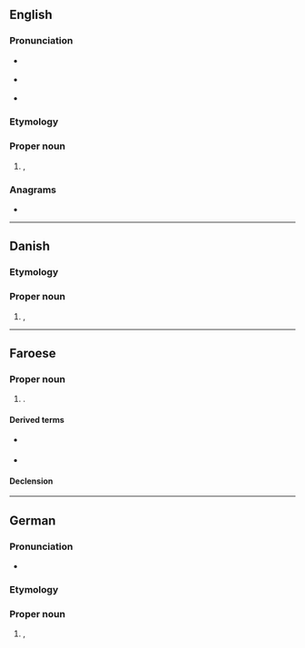 {{also|bastian}}
==English==

===Pronunciation===
* {{a|RP}} {{IPA|/ˈbæsti.ən/|lang=en}}
* {{a|US}} {{IPA|/ˈbæsti.ən/|/ˈbæstʃən/|lang=en}}
* {{homophones|lang=en|bastion}}

===Etymology===
{{clipping of|lang=en|Sebastian}}

===Proper noun===
{{en-proper noun}}

# {{given name|lang=en|male|from=Ancient Greek}}, {{diminutive of|lang=en|Sebastian}}

===Anagrams===
* {{anagrams|en|a=aabinst|abstain|banitsa}}

----

==Danish==

===Etymology===
{{clipping of|lang=da|Sebastian}}

===Proper noun===
{{da-proper noun}}

# {{given name|male|lang=da}}, {{diminutive of|lang=da|Sebastian}}

----

==Faroese==

===Proper noun===
{{head|fo|proper noun|g=m}}

# {{given name|male|lang=fo}}.

====Derived terms====
* {{l|fo|Bastiansson}} {{gloss|son of Bastian}} {{qualifier|patronymic}}
* {{l|fo|Bastiansdóttir}} {{gloss|daughter of Bastian}} {{qualifier|patronymic}}

====Declension====
{{fo-decl-proper-noun-s-indef|Bastian|Bastian|Bastiani|Bastians}}

----

==German==

===Pronunciation===
* {{audio|De-Bastian.ogg|Audio|lang=de}}

===Etymology===
{{clipping of|lang=de|Sebastian}}

===Proper noun===
{{head|de|proper noun}}

# {{given name|male|lang=de}}, {{diminutive of|lang=de|Sebastian}}